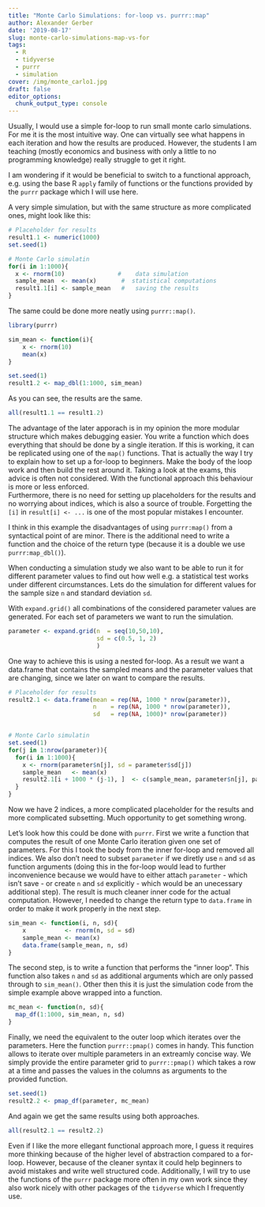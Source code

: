 ```yaml
---
title: "Monte Carlo Simulations: for-loop vs. purrr::map"
author: Alexander Gerber
date: '2019-08-17'
slug: monte-carlo-simulations-map-vs-for
tags:
  - R
  - tidyverse
  - purrr
  - simulation
cover: /img/monte_carlo1.jpg
draft: false
editor_options: 
  chunk_output_type: console
---
```


Usually, I would use a simple for-loop to run small monte carlo simulations. For me it is the most intuitive way. 
One can virtually see what happens in each iteration and how the results are produced. However, 
the students I am teaching (mostly economics and business with only a little to no programming knowledge) really struggle to get it right.

I am wondering if it would be beneficial to switch to a functional approach, e.g. using the base R `apply` family of functions or the functions provided by the `purrr` package which I will use here.

A very simple simulation, but with the same structure as more complicated ones, might look like this: 

```r
# Placeholder for results
result1.1 <- numeric(1000)
set.seed(1)

# Monte Carlo simulatin
for(i in 1:1000){
  x <- rnorm(10)               #	data simulation 
  sample_mean  <- mean(x)       #  statistical computations 
  result1.1[i] <- sample_mean   #	saving the results 
}
```

The same could be done more neatly using `purrr::map()`. 

```r
library(purrr)

sim_mean <- function(i){
    x <- rnorm(10)
    mean(x)                        
} 

set.seed(1)
result1.2 <- map_dbl(1:1000, sim_mean)
```

As you can see, the results are the same. 

```r
all(result1.1 == result1.2)
```

The advantage of the later apporach is in my opinion the more modular structure which makes debugging easier. You write a function which does everything that should be done by a single iteration. If this is working, it can be replicated using one of the `map()` functions. That is actually the way I try to explain how to set up a for-loop to beginners. Make the body of the loop work and then build the rest around it. Taking a look at the exams, this advice is often not considered. With the functional approach this behaviour is more or less  enforced.      
Furthermore, there is no need for setting up placeholders for the results and no worrying about indices, which is also a source of trouble. Forgetting the `[i]` in `result[i] <- ...` is one of the most popular mistakes I encounter.

I think in this example the disadvantages of using `purrr:map()` from a syntactical point of are minor. There is the additional need to write a function and the choice of the return type (because it is a double we use `purrr:map_dbl()`).  

When conducting a simulation study we also want to be able to run it for different parameter values to find out how well e.g. a statistical test works under different circumstances. Lets do the simulation for different values for the sample size `n` and standard deviation `sd`. 

With `expand.grid()` all combinations of the considered parameter values are generated. For each set of parameters we want to run the simulation.

```r
parameter <- expand.grid(n  = seq(10,50,10),
                         sd = c(0.5, 1, 2)
                         )
```

One way to achieve this is using a nested for-loop. As a result we want a data.frame that contains the sampled means and the parameter values that are changing, since we later on want to compare the results. 

```r
# Placeholder for results
result2.1 <- data.frame(mean = rep(NA, 1000 * nrow(parameter)), 
                        n    = rep(NA, 1000 * nrow(parameter)),
                        sd   = rep(NA, 1000)* nrow(parameter))


# Monte Carlo simulatin
set.seed(1)
for(j in 1:nrow(parameter)){
  for(i in 1:1000){
    x <- rnorm(parameter$n[j], sd = parameter$sd[j]) 
    sample_mean   <- mean(x)                    
    result2.1[i + 1000 * (j-1), ]  <- c(sample_mean, parameter$n[j], parameter$sd[j])                 
  }
}
```

Now we have 2 indices, a more complicated placeholder for the results and more complicated subsetting. 
Much opportunity to get something wrong.

Let's look how this could be done with `purrr`. 
First we write a function that computes the result of one Monte Carlo iteration
given one set of parameters. For this I took the body from the inner for-loop and removed all indices. We also don't need to subset `parameter` if we diretly use `n` and `sd` as function arguments (doing this in the for-loop  would lead to further inconvenience because we would have to either attach `parameter` - which isn't save - or create `n` and `sd` explicitly - which would be an unecessary additional step). The result is much cleaner inner code for the actual computation.
However, I needed to change the return type to `data.frame` in order to make it work properly in the next step. 

```r
sim_mean <- function(i, n, sd){
    x           <- rnorm(n, sd = sd) 
    sample_mean <- mean(x)                    
    data.frame(sample_mean, n, sd)                       
} 
```

The second step, is to write a function that performs the "inner loop". This function also takes `n` and `sd` as additional arguments 
which are only passed through to `sim_mean()`. Other then this it is just the simulation code from the simple example above wrapped into a function.   

```r
mc_mean <- function(n, sd){
  map_df(1:1000, sim_mean, n, sd)
}
```

Finally, we need the equivalent to the outer loop which iterates over the parameters. 
Here the function `purrr::pmap()` comes in handy. This function allows to iterate over multiple parameters in an extreamly concise way. We simply provide the entire parameter grid to `purrr::pmap()` which takes a row at a time and passes the values in the columns as arguments to the provided function.  

```r
set.seed(1)
result2.2 <- pmap_df(parameter, mc_mean)
```

And again we get the same results using both approaches. 

```r
all(result2.1 == result2.2)
```


Even if I like the more ellegant functional approach more, I guess it requires more thinking because of the higher level of abstraction compared to a for-loop. However, because of the cleaner syntax it could help beginners to avoid mistakes and write well structured code. 
Additionally, I will try to use the functions of the `purrr` package more often in my own work since they also work nicely with other packages of the `tidyverse` which I frequently use.  
 



